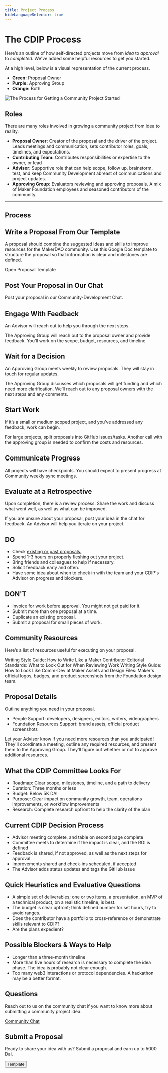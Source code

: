 ```yaml
---
title: Project Process
hideLanguageSelector: true
---
```


# The CDIP Process

Here’s an outline of how self-directed projects move from _idea_ to _approval_ to _completed_. We've added some helpful resources to get you started.

At a high level, below is a visual representation of the current process.

- **Green:** Proposal Owner
- **Purple:** Approving Group
- **Orange:** Both

![The Process for Getting a Community Project Started](/images/CDIP-Contributor.png)

## Roles

There are many roles involved in growing a community project from idea to reality.

- **Proposal Owner:**  Creator of the proposal and the driver of the project. Leads meetings and communication, sets contributor roles, goals, timelines, and expectations.
- **Contributing Team:** Contributes responsibilities or expertise to the owner, or lead
- **Advisor:** Supportive role that can help scope, follow up, brainstorm, test, and keep Community Development abreast of communications and project updates.
- **Approving Group:** Evaluators reviewing and approving proposals. A mix of Maker Foundation employees and seasoned contributors of the community.

---

## Process

<Process>

<Box>

## Write a Proposal From Our Template

A proposal should combine the suggested ideas and skills to improve resources for the MakerDAO community. Use this Google Doc template to structure the proposal so that information is clear and milestones are defined.

<Link to="https://docs.google.com/document/d/1lF8mNuomrguIS3lnvqTomS4NdON40nuyKRbLS6ZkMoA/edit">
  Open Proposal Template
</Link>

</Box>

<Box>

## Post Your Proposal in Our Chat

Post your proposal in our <Link to="https://chat.makerdao.com/channel/community-development">Community-Development Chat.</Link>

</Box>

<Box>

## Engage With Feedback

An Advisor will reach out to help you through the next steps.

The Approving Group will reach out to the proposal owner and provide feedback. You’ll work on the scope, budget, resources, and timeline.

</Box>
 
<Box>

## Wait for a Decision

An Approving Group meets weekly to review proposals. They will stay in touch for regular updates.

The Approving Group discusses which proposals will get funding and which need more clarification. We’ll reach out to any proposal owners with the next steps and any comments.

</Box>

<Box>

## Start Work

If it’s a small or medium scoped project, and you’ve addressed any feedback, work can begin.

For large projects, split proposals into GitHub issues/tasks. Another call with the approving group is needed to confirm the costs and resources.

</Box>

<Box>

## Communicate Progress

All projects will have checkpoints. You should expect to present progress at Community weekly sync meetings.

</Box>

<Box>

## Evaluate at a Retrospective

Upon completion, there is a review process. Share the work and discuss what went well, as well as what can be improved.

</Box>

</Process>

<CTA icon="question_mark" secondary>

If you are unsure about your proposal, post your idea in the chat for feedback. An Advisor will help you iterate on your project.

</CTA>

<Accordion>

## **DO**

- Check [existing or past proposals.](https://github.com/makerdao/community/issues?q=label%3ACDIP+)
- Spend 1-3 hours on properly fleshing out your project.
- Bring friends and colleagues to help if necessary.
- Solicit feedback early and often.
- Have some idea about when to check in with the team and your CDIP's Advisor on progress and blockers.

</Accordion>

<Accordion>

## **DON'T**

- Invoice for work before approval. You might not get paid for it.
- Submit more than one proposal at a time.
- Duplicate an existing proposal.
- Submit a proposal for small pieces of work.

</Accordion>

## Community Resources

Here’s a list of resources useful for executing on your proposal.

<List>

<Link to="/contribute/content/writing-style-guide"> Writing Style Guide:
How to Write Like a Maker Contributor
</Link>

<Link to="/contribute/content/reviewer-guide"> Editorial Standards: What to Look Out for When Reviewing Work
</Link>

<Link to="/contribute/content/visual-style-guide"> Writing Style Guide: How to Look Like Comm-Dev at Maker
</Link>

<Link to="https://www.notion.so/makerdao/Maker-Brand-ac517c82ff9a43089d0db5bb2ee045a4">
 Assets and Design Files: Maker's official logos, badges, and product screenshots from the Foundation design team.
</Link>

</List>

## Proposal Details

Outline anything you need in your proposal. 

- People Support: developers, designers, editors, writers, videographers
- Foundation Resources Support: brand assets, official product screenshots

Let your Advisor know if you need more resources than you anticipated! They'll coordinate a meeting, outline any required resources, and present them to the Approving Group. They’ll figure out whether or not to approve additional resources.

## What the CDIP Committee Looks For

- Roadmap: Clear scope, milestones, timeline, and a path to delivery
- Duration: Three months or less
- Budget: Below 5K DAI
- Purpose: Clear impact on community growth, team, operations improvements, or workflow improvements
- Research: Complete research upfront to help the clarity of the plan

## Current CDIP Decision Process

- Advisor meeting complete, and table on second page complete
- Committee meets to determine if the impact is clear, and the ROI is defined
- Feedback is shared, if not approved, as well as the next steps for approval.
- Improvements shared and check-ins scheduled, if accepted
- The Advisor adds status updates and tags the GitHub issue

## Quick Heuristics and Evaluative Questions

- A simple set of deliverables; one or two items, a presentation, an MVP of a technical product, on a realistic timeline, is best.
- The budget is clear upfront; think defined number for set hours, try to avoid ranges.
- Does the contributor have a portfolio to cross-reference or demonstrate skills relevant to CDIP?
- Are the plans expedient?

## Possible Blockers & Ways to Help

- Longer than a three-month timeline
- More than five hours of research is necessary to complete the idea phase. The idea is probably not clear enough.
- Too many web3 interactions or protocol dependencies. A hackathon may be a better format.

## Questions

Reach out to us on the community chat if you want to know more about submitting a community project idea.

[Community Chat](https://chat.makerdao.com/channel/community-development)

## Submit a Proposal

<Tout image>

Ready to share your idea with us? Submit a proposal and earn up to 5000 Dai.

<Button to="https://docs.google.com/document/d/1lF8mNuomrguIS3lnvqTomS4NdON40nuyKRbLS6ZkMoA/edit">
  Template
</Button>

</Tout>
